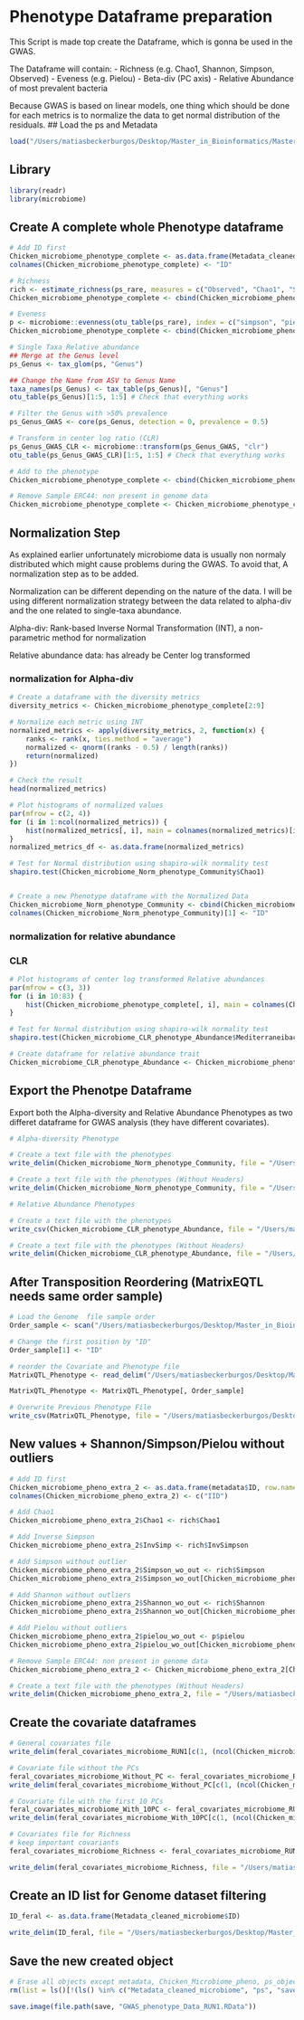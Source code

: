 # Phenotype Dataframe preparation

This Script is made top create the Dataframe, which is gonna be used in the GWAS.

The Dataframe will contain:
- Richness (e.g. Chao1, Shannon, Simpson, Observed)
- Eveness (e.g. Pielou)
- Beta-div (PC axis)
- Relative Abundance of most prevalent bacteria

Because GWAS is based on linear models, one thing which should be done for each metrics is to normalize the data to get normal distribution of the residuals.
## Load the ps and Metadata
```r
load("/Users/matiasbeckerburgos/Desktop/Master_in_Bioinformatics/Master_Thesis/Hawaiian_feral_Chicken_Microbiome/Backup_workspace/Decomtamination_pipeline_RUN1.RData")
```
## Library
```r
library(readr)
library(microbiome)
```

## Create A complete whole Phenotype dataframe

```r
# Add ID first
Chicken_microbiome_phenotype_complete <- as.data.frame(Metadata_cleaned_microbiome$ID, row.names = c(sample_names(ps_rare)))
colnames(Chicken_microbiome_phenotype_complete) <- "ID"

# Richness
rich <- estimate_richness(ps_rare, measures = c("Observed", "Chao1", "Shannon", "Simpson", "InvSimpson"))
Chicken_microbiome_phenotype_complete <- cbind(Chicken_microbiome_phenotype_complete, rich)

# Eveness
p <- microbiome::evenness(otu_table(ps_rare), index = c("simpson", "pielou"))
Chicken_microbiome_phenotype_complete <- cbind(Chicken_microbiome_phenotype_complete, p)

# Single Taxa Relative abundance
## Merge at the Genus level
ps_Genus <- tax_glom(ps, "Genus")

## Change the Name from ASV to Genus Name
taxa_names(ps_Genus) <- tax_table(ps_Genus)[, "Genus"]
otu_table(ps_Genus)[1:5, 1:5] # Check that everything works

# Filter the Genus with >50% prevalence
ps_Genus_GWAS <- core(ps_Genus, detection = 0, prevalence = 0.5)

# Transform in center log ratio (CLR)
ps_Genus_GWAS_CLR <- microbiome::transform(ps_Genus_GWAS, "clr")
otu_table(ps_Genus_GWAS_CLR)[1:5, 1:5] # Check that everything works

# Add to the phenotype
Chicken_microbiome_phenotype_complete <- cbind(Chicken_microbiome_phenotype_complete, otu_table(ps_Genus_GWAS_CLR))

# Remove Sample ERC44: non present in genome data
Chicken_microbiome_phenotype_complete <- Chicken_microbiome_phenotype_complete[Chicken_microbiome_phenotype_complete$ID != "ERC44", ]
```

## Normalization Step

As explained earlier unfortunately microbiome data is usually non normaly distributed which might cause problems during the GWAS. To avoid that, A normalization step as to be added.

Normalization can be different depending on the nature of the data. I will be using different normalization strategy between the data related to alpha-div and the one related to single-taxa abundance.

Alpha-div: Rank-based Inverse Normal Transformation (INT), a non-parametric method for normalization

Relative abundance data: has already be Center log transformed

### normalization for Alpha-div
```r
# Create a dataframe with the diversity metrics
diversity_metrics <- Chicken_microbiome_phenotype_complete[2:9]

# Normalize each metric using INT
normalized_metrics <- apply(diversity_metrics, 2, function(x) {
    ranks <- rank(x, ties.method = "average")
    normalized <- qnorm((ranks - 0.5) / length(ranks))
    return(normalized)
})

# Check the result
head(normalized_metrics)

# Plot histograms of normalized values
par(mfrow = c(2, 4))
for (i in 1:ncol(normalized_metrics)) {
    hist(normalized_metrics[, i], main = colnames(normalized_metrics)[i], col = "lightblue", xlab = "Normalized values")
}
normalized_metrics_df <- as.data.frame(normalized_metrics)

# Test for Normal distribution using shapiro-wilk normality test
shapiro.test(Chicken_microbiome_Norm_phenotype_Community$Chao1)


# Create a new Phenotype dataframe with the Normalized Data
Chicken_microbiome_Norm_phenotype_Community <- cbind(Chicken_microbiome_phenotype_complete$ID, normalized_metrics_df)
colnames(Chicken_microbiome_Norm_phenotype_Community)[1] <- "ID"
```

### normalization for relative abundance

### CLR
```r
# Plot histograms of center log transformed Relative abundances
par(mfrow = c(3, 3))
for (i in 10:83) {
    hist(Chicken_microbiome_phenotype_complete[, i], main = colnames(Chicken_microbiome_phenotype_complete)[i], col = "lightblue", xlab = "Center log values")
}

# Test for Normal distribution using shapiro-wilk normality test
shapiro.test(Chicken_microbiome_CLR_phenotype_Abundance$Mediterraneibacter)

# Create dataframe for relative abundance trait
Chicken_microbiome_CLR_phenotype_Abundance <- Chicken_microbiome_phenotype_complete[, c(1, 10:128)]
```

## Export the Phenotpe Dataframe

Export both the Alpha-diversity and Relative Abundance Phenotypes as two differet dataframe for GWAS analysis (they have different covariates).
```r
# Alpha-diversity Phenotype

# Create a text file with the phenotypes
write_delim(Chicken_microbiome_Norm_phenotype_Community, file = "/Users/matiasbeckerburgos/Desktop/Master_in_Bioinformatics/Master_Thesis/Hawaiian_feral_Chicken_Microbiome/Data/GWAS_DATA/Feral_Chicken_Norm_PHENOTYPE_Community.txt")

# Create a text file with the phenotypes (Without Headers)
write_delim(Chicken_microbiome_Norm_phenotype_Community, file = "/Users/matiasbeckerburgos/Desktop/Master_in_Bioinformatics/Master_Thesis/Hawaiian_feral_Chicken_Microbiome/Data/GWAS_DATA/Feral_Chicken_Norm_PHENOTYPE_Community_without_headers.txt", col_names = FALSE)

# Relative Abundance Phenotypes

# Create a text file with the phenotypes
write_csv(Chicken_microbiome_CLR_phenotype_Abundance, file = "/Users/matiasbeckerburgos/Desktop/Master_in_Bioinformatics/Master_Thesis/Hawaiian_feral_Chicken_Microbiome/Data/GWAS_DATA/Feral_Chicken_CLR_PHENOTYPE_Abundance.txt", quote = "all")

# Create a text file with the phenotypes (Without Headers)
write_delim(Chicken_microbiome_CLR_phenotype_Abundance, file = "/Users/matiasbeckerburgos/Desktop/Master_in_Bioinformatics/Master_Thesis/Hawaiian_feral_Chicken_Microbiome/Data/GWAS_DATA/Feral_Chicken_CLR_PHENOTYPE_Abundance_without_headers.txt", col_names = FALSE)
```

## After Transposition Reordering (MatrixEQTL needs same order sample)
```r
# Load the Genome  file sample order
Order_sample <- scan("/Users/matiasbeckerburgos/Desktop/Master_in_Bioinformatics/Master_Thesis/Hawaiian_feral_Chicken_Microbiome/Data/GWAS_DATA/Sample_ID_order_Genome.txt", what = character())

# Change the first position by "ID"
Order_sample[1] <- "ID"

# reorder the Covariate and Phenotype file
MatrixQTL_Phenotype <- read_delim("/Users/matiasbeckerburgos/Desktop/Master_in_Bioinformatics/Master_Thesis/Hawaiian_feral_Chicken_Microbiome/Data/GWAS_DATA/Feral_Chicken_CLR_PHENOTYPE_Abundance_MatrixQTL.txt")

MatrixQTL_Phenotype <- MatrixQTL_Phenotype[, Order_sample]

# Overwrite Previous Phenotype File
write_csv(MatrixQTL_Phenotype, file = "/Users/matiasbeckerburgos/Desktop/Master_in_Bioinformatics/Master_Thesis/Hawaiian_feral_Chicken_Microbiome/Data/GWAS_DATA/Feral_Chicken_CLR_PHENOTYPE_Abundance_MatrixQTL.txt", quote = "all")
```

## New values + Shannon/Simpson/Pielou without outliers
```r
# Add ID first
Chicken_microbiome_pheno_extra_2 <- as.data.frame(metadata$ID, row.names = c(sample_names(ps_rare)))
colnames(Chicken_microbiome_pheno_extra_2) <- c("IID")

# Add Chao1
Chicken_microbiome_pheno_extra_2$Chao1 <- rich$Chao1

# Add Inverse Simpson
Chicken_microbiome_pheno_extra_2$InvSimp <- rich$InvSimpson

# Add Simpson without outlier
Chicken_microbiome_pheno_extra_2$Simpson_wo_out <- rich$Simpson
Chicken_microbiome_pheno_extra_2$Simpson_wo_out[Chicken_microbiome_pheno_extra_2$Simpson_wo_out <= 0.85] <- NA

# Add Shannon without outliers
Chicken_microbiome_pheno_extra_2$Shannon_wo_out <- rich$Shannon
Chicken_microbiome_pheno_extra_2$Shannon_wo_out[Chicken_microbiome_pheno_extra_2$Shannon_wo_out <= 3] <- NA

# Add Pielou without outliers
Chicken_microbiome_pheno_extra_2$pielou_wo_out <- p$pielou
Chicken_microbiome_pheno_extra_2$pielou_wo_out[Chicken_microbiome_pheno_extra_2$pielou_wo_out <= 0.6] <- NA

# Remove Sample ERC44: non present in genome data
Chicken_microbiome_pheno_extra_2 <- Chicken_microbiome_pheno_extra_2[Chicken_microbiome_pheno_extra_2$IID != "ERC44", ]

# Create a text file with the phenotypes (Without Headers)
write_delim(Chicken_microbiome_pheno_extra_2, file = "/Users/matiasbeckerburgos/Desktop/Master_in_Bioinformatics/Master_Thesis/Hawaiian_feral_Chicken_Microbiome/Data/GWAS_DATA/Feral_Chicken_PHENO_extra_2_wo_outliers.txt", col_names = F)
```

## Create the covariate dataframes

```r
# General covariates file
write_delim(feral_covariates_microbiome_RUN1[c(1, (ncol(Chicken_microbiome_pheno) + 1):ncol(feral_covariates_microbiome_RUN1))], file = "/Users/matiasbeckerburgos/Desktop/Master_in_Bioinformatics/Master_Thesis/Hawaiian_feral_Chicken_Microbiome/Data/GWAS_DATA/Chicken_microbiome_cov_without_location.txt", col_names = F)

# Covariate file without the PCs
feral_covariates_microbiome_Without_PC <- feral_covariates_microbiome_RUN1[, !(names(feral_covariates_microbiome_RUN1) %in% c("calc_sex", "location.numeric", "Latitude", "Longitude", "latitude.longitude", "PC1", "PC2", "PC3", "PC4", "PC5", "PC6", "PC7", "PC8", "PC9", "PC10", "PC11", "PC12", "PC13", "PC14", "PC15", "PC16", "PC17", "PC18", "PC19", "PC20"))]
write_delim(feral_covariates_microbiome_Without_PC[c(1, (ncol(Chicken_microbiome_pheno) + 1):ncol(feral_covariates_microbiome_Without_PC))], file = "/Users/matiasbeckerburgos/Desktop/Master_in_Bioinformatics/Master_Thesis/Hawaiian_feral_Chicken_Microbiome/Data/GWAS_DATA/Chicken_microbiome_cov_without_PC_and_Loc.txt", col_names = F)

# Covariate file with the first 10 PCs
feral_covariates_microbiome_With_10PC <- feral_covariates_microbiome_RUN1[, !(names(feral_covariates_microbiome_RUN1) %in% c("calc_sex", "location.numeric", "Latitude", "Longitude", "latitude.longitude", "PC11", "PC12", "PC13", "PC14", "PC15", "PC16", "PC17", "PC18", "PC19", "PC20"))]
write_delim(feral_covariates_microbiome_With_10PC[c(1, (ncol(Chicken_microbiome_pheno) + 1):ncol(feral_covariates_microbiome_With_10PC))], file = "/Users/matiasbeckerburgos/Desktop/Master_in_Bioinformatics/Master_Thesis/Hawaiian_feral_Chicken_Microbiome/Data/GWAS_DATA/Chicken_microbiome_cov_with_10PC_and_without_Loc.txt", col_names = F)

# Covariates file for Richness
# keep important covariants
feral_covariates_microbiome_Richness <- feral_covariates_microbiome_RUN1[, (names(feral_covariates_microbiome_RUN1) %in% c("IID", "Sample.Type", "PC14", "PC15", "PC19", "Island"))]

write_delim(feral_covariates_microbiome_Richness, file = "/Users/matiasbeckerburgos/Desktop/Master_in_Bioinformatics/Master_Thesis/Hawaiian_feral_Chicken_Microbiome/Data/GWAS_DATA/Chicken_microbiome_cov_Richness.txt", col_names = F)
```

## Create an ID list for Genome dataset filtering
```r
ID_feral <- as.data.frame(Metadata_cleaned_microbiome$ID)

write_delim(ID_feral, file = "/Users/matiasbeckerburgos/Desktop/Master_in_Bioinformatics/Master_Thesis/Hawaiian_feral_Chicken_Microbiome/Data/GWAS_DATA/ID_Feral_Chicken.txt", col_names = F)
```

## Save the new created object

```r
# Erase all objects except metadata, Chicken_Microbiome_pheno, ps_object, save
rm(list = ls()[!(ls() %in% c("Metadata_cleaned_microbiome", "ps", "save", "Chicken_microbiome_phenotype_complete", "Chicken_microbiome_CLR_phenotype_Abundance", "Chicken_microbiome_Norm_phenotype_Community", "ps_Norm", "ps_Norm_filt", "ps_ASV_GWAS_CLR", "ps_rare"))])

save.image(file.path(save, "GWAS_phenotype_Data_RUN1.RData"))
```